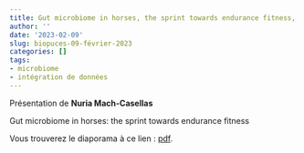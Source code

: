 ```yaml
---
title: Gut microbiome in horses, the sprint towards endurance fitness, Nuria Mach-Casellas
author: ''
date: '2023-02-09'
slug: biopuces-09-février-2023
categories: []
tags: 
- microbiome
- intégration de données
---
```



Présentation de **Nuria Mach-Casellas**

Gut microbiome in horses: the sprint towards endurance fitness

Vous trouverez le diaporama à ce lien : [pdf](/diapos/Biopuces_nuria_2023_02_09.pdf).